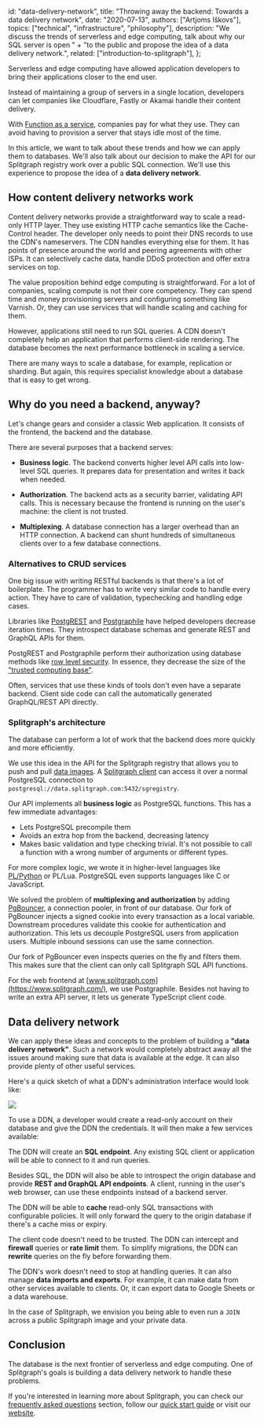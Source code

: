   id: "data-delivery-network",
  title: "Throwing away the backend: Towards a data delivery network",
  date: "2020-07-13",
  authors: ["Artjoms Iškovs"],
  topics: ["technical", "infrastructure", "philosophy"],
  description:
    "We discuss the trends of serverless and edge computing, talk about why our SQL server is open " +
    "to the public and propose the idea of a data delivery network.",
  related: ["introduction-to-splitgraph"],
};

Serverless and edge computing have allowed application developers to bring their applications closer to the end user.

Instead of maintaining a group of servers in a single location, developers can let companies like Cloudflare, Fastly or Akamai handle their content delivery.

With [Function as a service](https://en.wikipedia.org/wiki/Function_as_a_service), companies pay for what they use. They can avoid having to provision a server that stays idle most of the time.

In this article, we want to talk about these trends and how we can apply them to databases. We'll also talk about our decision to make the API for our Splitgraph registry work over a public SQL connection. We'll use this experience to propose the idea of a **data delivery network**.

## How content delivery networks work

Content delivery networks provide a straightforward way to scale a read-only HTTP layer. They use existing HTTP cache semantics like the Cache-Control header. The developer only needs to point their DNS records to use the CDN's nameservers. The CDN handles everything else for them. It has points of presence around the world and peering agreements with other ISPs. It can selectively cache data, handle DDoS protection and offer extra services on top.

The value proposition behind edge computing is straightforward. For a lot of companies, scaling compute is not their core competency. They can spend time and money provisioning servers and configuring something like Varnish. Or, they can use services that will handle scaling and caching for them.

However, applications still need to run SQL queries. A CDN doesn't completely help an application that performs client-side rendering. The database becomes the next performance bottleneck in scaling a service.

There are many ways to scale a database, for example, replication or sharding. But again, this requires specialist knowledge about a database that is easy to get wrong.

## Why do you need a backend, anyway?

Let's change gears and consider a classic Web application. It consists of the frontend, the backend and the database.

There are several purposes that a backend serves:

  * **Business logic**. The backend converts higher level API calls into low-level SQL queries. It prepares data for presentation and writes it back when needed.

  * **Authorization**. The backend acts as a security barrier, validating API calls. This is necessary because the frontend is running on the user's machine: the client is not trusted.

  * **Multiplexing**. A database connection has a larger overhead than an HTTP connection. A backend can shunt hundreds of simultaneous clients over to a few database connections.

### Alternatives to CRUD services

One big issue with writing RESTful backends is that there's a lot of boilerplate. The programmer has to write very similar code to handle every action. They have to care of validation, typechecking and handling edge cases.

Libraries like [PostgREST](https://postgrest.org/en/latest/) and [Postgraphile](https://www.graphile.org/postgraphile/) have helped developers decrease iteration times. They introspect database schemas and generate REST and GraphQL APIs for them.

PostgREST and Postgraphile perform their authorization using database methods like [row level security](https://postgrest.org/en/v7.0.0/auth.html). In essence, they decrease the size of the ["trusted computing base"](https://en.wikipedia.org/wiki/Trusted_computing_base).

Often, services that use these kinds of tools don't even have a separate backend. Client side code can call the automatically generated GraphQL/REST API directly.

### Splitgraph's architecture

The database can perform a lot of work that the backend does more quickly and more efficiently.

We use this idea in the API for the Splitgraph registry that allows you to push and pull [data images](/docs/concepts/images). A [Splitgraph client](/docs/architecture/sgr-client) can access it over a normal PostgreSQL connection to `postgresql://data.splitgraph.com:5432/sgregistry`.

Our API implements all **business logic** as PostgreSQL functions. This has a few immediate advantages:

  * Lets PostgreSQL precompile them
  * Avoids an extra hop from the backend, decreasing latency
  * Makes basic validation and type checking trivial. It's not possible to call a function with a wrong number of arguments or different types.

For more complex logic, we wrote it in higher-level languages like [PL/Python](https://www.postgresql.org/docs/current/plpython.html) or PL/Lua. PostgreSQL even supports languages like C or JavaScript.

We solved the problem of **multiplexing and authorization** by adding [PgBouncer](https://www.pgbouncer.org/), a connection pooler, in front of our database. Our fork of PgBouncer injects a signed cookie into every transaction as a local variable. Downstream procedures validate this cookie for authentication and authorization. This lets us decouple PostgreSQL users from application users. Multiple inbound sessions can use the same connection.

Our fork of PgBouncer even inspects queries on the fly and filters them. This makes sure that the client can only call Splitgraph SQL API functions.

For the web frontend at [www.splitgraph.com](https://www.splitgraph.com/), we use Postgraphile. Besides not having to write an extra API server, it lets us generate TypeScript client code.

## Data delivery network

We can apply these ideas and concepts to the problem of building a **"data delivery network"**. Such a network would completely abstract away all the issues around making sure that data is available at the edge. It can also provide plenty of other useful services.

Here's a quick sketch of what a DDN's administration interface would look like:

![](https://raw.githubusercontent.com/splitgraph/splitgraph.com/master/content/blog/images/20200713-data-delivery-network/admin-panel.png)

To use a DDN, a developer would create a read-only account on their database and give the DDN the credentials. It will then make a few services available:

The DDN will create an **SQL endpoint**. Any existing SQL client or application will be able to connect to it and run queries.

Besides SQL, the DDN will also be able to introspect the origin database and provide **REST and GraphQL API endpoints**. A client, running in the user's web browser, can use these endpoints instead of a backend server.

The DDN will be able to **cache** read-only SQL transactions with configurable policies. It will only forward the query to the origin database if there's a cache miss or expiry.

The client code doesn't need to be trusted. The DDN can intercept and **firewall** queries or **rate limit** them. To simplify migrations, the DDN can **rewrite** queries on the fly before forwarding them.

The DDN's work doesn't need to stop at handling queries. It can also manage **data imports and exports**. For example, it can make data from other services available to clients. Or, it can export data to Google Sheets or a data warehouse.

In the case of Splitgraph, we envision you being able to even run a `JOIN` across a public Splitgraph image and your private data.

## Conclusion

The database is the next frontier of serverless and edge computing. One of Splitgraph's goals is building a data delivery network to handle these problems.

If you're interested in learning more about Splitgraph, you can check our [frequently asked questions](/docs/getting-started/frequently-asked-questions) section, follow our [quick start guide](/docs/getting-started/five-minute-demo) or visit our [website](https://www.splitgraph.com).
